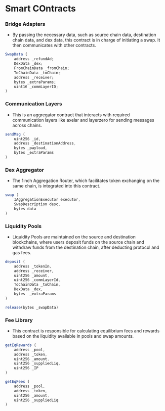 # Smart COntracts

### Bridge Adapters

- By passing the necessary data, such as source chain data, destination chain data, and dex data, this contract is in charge of initiating a swap. It then communicates with other contracts.

```js
SwapData (
    address _refundAd;
    DexData _dex;
    FromChainData _fromChain;
    ToChainData _toChain;
    address _receiver;
    bytes _extraParams;
    uint16 _commLayerID;
)

```

### Communication Layers

- This is an aggregator contract that interacts with required communication layers like axelar and layerzero for sending messages across chains.

```js
sendMsg (
    uint256 _id,
    address _destinationAddress,
    bytes _payload,
    bytes _extraParams
)
```

### Dex Aggregator

- The 1inch Aggregation Router, which facilitates token exchanging on the same chain, is integrated into this contract.

```js
swap (
    IAggregationExecutor executor,
    SwapDescription desc,
    bytes data
)
```

### Liquidity Pools

- Liquidity Pools are maintained on the source and destination blockchains, where users deposit funds on the source chain and withdraw funds from the destination chain, after deducting protocol and gas fees.

```js
deposit (
    address _tokenIn,
    address _receiver,
    uint256 _amount,
    uint256 _commLayerId,
    ToChainData _toChain,
    DexData _dex,
    bytes  _extraParams
)
```

```js
release(bytes _swapData)
```

### Fee Library

- This contract is responsible for calculating equilibrium fees and rewards based on the liquidity available in pools and swap amounts.

```js
getEqRewards (
    address _pool,
    address _token,
    uint256 _amount,
    uint256 _suppliedLiq,
    uint256 _IP
)
```

```js
getEqFees (
    address _pool,
    address _token,
    uint256 _amount,
    uint256 _suppliedLiq
)
```
